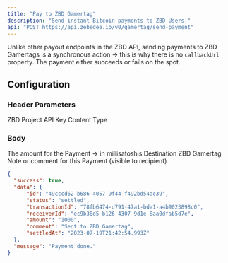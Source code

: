```yaml
---
title: "Pay to ZBD Gamertag"
description: "Send instant Bitcoin payments to ZBD Users."
api: "POST https://api.zebedee.io/v0/gamertag/send-payment"
---
```


<Info>Unlike other payout endpoints in the ZBD API, sending payments to ZBD Gamertags is a synchronous action -> this is why there is no `callbackUrl` property. The payment either succeeds or fails on the spot.</Info>

## Configuration

### Header Parameters

<ParamField required header="apikey" type="string">
  ZBD Project API Key
</ParamField>

<ParamField initialValue="application/json" header="Content-Type" type="string">
  Content Type
</ParamField>

### Body

<ParamField required body="amount" type="string">
  The amount for the Payment -> in millisatoshis
</ParamField>

<ParamField required body="gamertag" type="string">
  Destination ZBD Gamertag
</ParamField>

<ParamField required initialValue="‎" body="description" type="string">
  Note or comment for this Payment (visible to recipient)
</ParamField>



<ResponseExample>

```json Response
{
  "success": true,
  "data": {
      "id": "49cccd62-b686-4057-9f44-f492bd54ac39",
      "status": "settled",
      "transactionId": "78fb6474-d791-47a1-bda1-a4b9023898c0",
      "receiverId": "ec9b38d5-b126-4307-9d1e-8aa0dfab5d7e",
      "amount": "1000",
      "comment": "Sent to ZBD Gamertag",
      "settledAt": "2023-07-19T21:42:54.993Z"
  },
  "message": "Payment done."
}
```

</ResponseExample>
